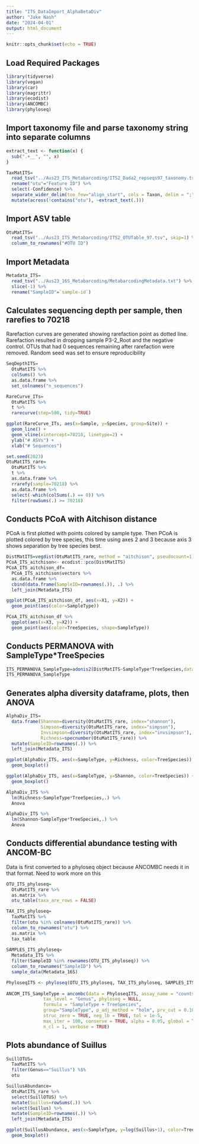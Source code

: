 ```yaml
---
title: "ITS_DataImport_AlphaBetaDiv"
author: "Jake Nash"
date: "2024-04-01"
output: html_document
---
```


```r
knitr::opts_chunk$set(echo = TRUE)
```

## Load Required Packages
```r
library(tidyverse)
library(vegan)
library(car)
library(magrittr)
library(ecodist)
library(ANCOMBC)
library(phyloseq)
```

## Import taxonomy file and parse taxonomy string into separate columns
```r
extract_text <- function(x) {
  sub(".+__", "", x)
}

TaxMatITS=
  read_tsv("../Aus23_ITS_Metabarcoding/ITS2_Dada2_repseqs97_taxonomy.tsv") %>%
  rename("otu"="Feature ID") %>%
  select(-Confidence) %>%
  separate_wider_delim(too_few="align_start", cols = Taxon, delim = ";", names = c("Kingdom", "Phylum","Class", "Order","Family","Genus","Species", "SH")) %>%
  mutate(across(!contains("otu"), ~extract_text(.)))
```

## Import ASV table
```r
OtuMatITS=
  read_tsv("../Aus23_ITS_Metabarcoding/ITS2_OTUTable_97.tsv", skip=1) %>%
  column_to_rownames("#OTU ID")
```

## Import Metadata
```r
Metadata_ITS=
  read_tsv("../Aus23_16S_Metabarcoding/MetabarcodingMetadata.txt") %>%
  slice(-1) %>%
  rename("SampleID"=`sample-id`)
```

## Calculates sequencing depth per sample, then rarefies to 70218
Rarefaction curves are generated showing rarefaction point as dotted line. Rarefaction resulted in dropping sample P3-2_Root and the negative control. OTUs that had 0 sequences remaining after rarefaction were removed. Random seed was set to ensure reproducibility
```r
SeqDepthITS=
  OtuMatITS %>%
  colSums() %>%
  as.data.frame %>%
  set_colnames("n_sequences")

RareCurve_ITs=
  OtuMatITS %>%
  t %>%
  rarecurve(step=500, tidy=TRUE)

ggplot(RareCurve_ITs, aes(x=Sample, y=Species, group=Site)) +
  geom_line() +
  geom_vline(xintercept=70218, linetype=2) +
  ylab("# ASVs") +
  xlab("# Sequences")

set.seed(2023)
OtuMatITS_rare=
  OtuMatITS %>%
  t %>%
  as.data.frame %>%
  rrarefy(sample=70218) %>%
  as.data.frame %>%
  select(-which(colSums(.) == 0)) %>%
  filter(rowSums(.) >= 70218)
```

## Conducts PCoA with Aitchison distance
PCoA is first plotted with points colored by sample type. Then PCoA is plotted colored by tree species, this time using axes 2 and 3 because axis 3 shows separation by tree species best.
```r
DistMatITS=vegdist(OtuMatITS_rare, method = "aitchison", pseudocount=1)
PCoA_ITS_aitchison<- ecodist::pco(DistMatITS)
PCoA_ITS_aitchison_df=
  PCoA_ITS_aitchison$vectors %>%
  as.data.frame %>%
  cbind(data.frame(SampleID=rownames(.)), .) %>%
  left_join(Metadata_ITS)

ggplot(PCoA_ITS_aitchison_df, aes(x=X1, y=X2)) +
  geom_point(aes(color=SampleType))

PCoA_ITS_aitchison_df %>%
  ggplot(aes(x=X3, y=X2)) +
  geom_point(aes(color=TreeSpecies, shape=SampleType))
```

## Conducts PERMANOVA with SampleType*TreeSpecies
```r
ITS_PERMANOVA_SampleType=adonis2(DistMatITS~SampleType*TreeSpecies,data=PCoA_ITS_aitchison_df)
ITS_PERMANOVA_SampleType
```

## Generates alpha diversity dataframe, plots, then ANOVA
```r
AlphaDiv_ITS=
  data.frame(Shannon=diversity(OtuMatITS_rare, index="shannon"),
             Simpson=diversity(OtuMatITS_rare, index="simpson"),
             Invsimpson=diversity(OtuMatITS_rare, index="invsimpson"),
             Richness=specnumber(OtuMatITS_rare)) %>%
  mutate(SampleID=rownames(.)) %>%
  left_join(Metadata_ITS)

ggplot(AlphaDiv_ITS, aes(x=SampleType, y=Richness, color=TreeSpecies)) +
  geom_boxplot()

ggplot(AlphaDiv_ITS, aes(x=SampleType, y=Shannon, color=TreeSpecies)) +
  geom_boxplot()

AlphaDiv_ITS %>%
  lm(Richness~SampleType*TreeSpecies,.) %>%
  Anova

AlphaDiv_ITS %>%
  lm(Shannon~SampleType*TreeSpecies,.) %>%
  Anova
```


## Conducts differential abundance testing with ANCOM-BC
Data is first converted to a phyloseq object because ANCOMBC needs it in that format. Need to work more on this
```r
OTU_ITS_phyloseq=
  OtuMatITS_rare %>%
  as.matrix %>%
  otu_table(taxa_are_rows = FALSE)

TAX_ITS_phyloseq=
  TaxMatITS %>%
  filter(otu %in% colnames(OtuMatITS_rare)) %>%
  column_to_rownames("otu") %>%
  as.matrix %>%
  tax_table
  
SAMPLES_ITS_phyloseq=
  Metadata_ITS %>%
  filter(SampleID %in% rownames(OTU_ITS_phyloseq)) %>%
  column_to_rownames("SampleID") %>%
  sample_data(Metadata_16S)

PhyloseqITS <- phyloseq(OTU_ITS_phyloseq, TAX_ITS_phyloseq, SAMPLES_ITS_phyloseq)
  
ANCOM_ITS_SampleType = ancombc(data = PhyloseqITS, assay_name = "counts", 
              tax_level = "Genus", phyloseq = NULL, 
              formula = "SampleType + TreeSpecies", 
              group="SampleType", p_adj_method = "holm", prv_cut = 0.10, lib_cut = 1000, 
              struc_zero = TRUE, neg_lb = TRUE, tol = 1e-5, 
              max_iter = 100, conserve = TRUE, alpha = 0.05, global = TRUE,
              n_cl = 1, verbose = TRUE)

```


## Plots abundance of Suillus
```r
SuillOTUS=
  TaxMatITS %>%
  filter(Genus=="Suillus") %$%
  otu

SuillusAbundance=
  OtuMatITS_rare %>%
  select(SuillOTUS) %>%
  mutate(Suillus=rowSums(.)) %>%
  select(Suillus) %>%
  mutate(SampleID=rownames(.)) %>%
  left_join(Metadata_ITS)

ggplot(SuillusAbundance, aes(x=SampleType, y=log(Suillus+1), color=TreeSpecies)) +
  geom_boxplot()
```

